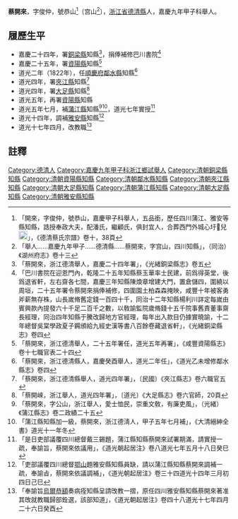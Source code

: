 {{明清人物信息框
| 姓名 =  蔡開來
| 原名 = 
| 圖片名稱=  
| 圖片大小 =  
| 圖片說明 =  
| 最高職務 = [[四川省|四川省]][[鄰水縣|鄰水縣]][[知縣|知縣]]
| 國家 = 大清
| 爵位 =
| 籍貫 = [[浙江省|浙江省]][[德清縣|德清縣]]
| 族裔 =  
| 旗籍 =  
| 字號 = 字俊仲，號恭山
| 諡號 = 
| 出生日期 = 
| 出生地點 =
| 逝世日期 =  
| 逝世地點 = 
| 墓葬 = 德清西門外城心圩𡇨兒[[File:⿰氵⿻北白几.jpg|20px]]
| 配偶 = 潘氏；顧氏 
| 親屬 = 曾祖蔡用儼、祖蔡錦虬、父蔡煥，母徐氏沈氏；子蔡錦江、蔡洙江
| 出身 = 
*  嘉慶九年甲子科舉人出身
| 經歷 = 
| 著作 =  
*
*
*
}}
'''蔡開來'''{{BD|？年||？年||}}，字俊仲，號恭山<ref>「開來，字俊仲，號恭山，嘉慶甲子科舉人，五品銜，歷任四川蒲江、雅安等縣知縣，誥授奉政大夫，配潘氏，繼顧氏，俱封宜人，合葬西門外城心圩𡇨兒[[File:⿰氵⿻北白几.jpg|20px]]」，《德清蔡氏宗譜》卷十，38頁</ref>〔宫山<ref>「舉人……嘉慶九年甲子……德清縣……蔡開來，字宫山，四川知縣」，（同治）《湖州府志》卷十三</ref>〕，[[浙江省|浙江省]][[德清縣|德清縣]]人，嘉慶九年甲子科舉人。
== 履歷生平 ==
* 嘉慶二十四年，署[[銅梁縣|銅梁縣]]知縣<ref>「蔡開來，浙江德清舉人，嘉慶二十四年署」，《光緒銅梁縣志》卷五</ref>，捐俸補修巴川書院<ref>「巴川書院在迎恩門內，乾隆二十五年知縣蔡玉華率士民建，前爲得英堂，後爲退省軒，左右齋各七間，嘉慶三年知縣陳煥章增建大門，置倉儲四，圍繞以周垣，二十五年署令蔡開來捐俸補修，四圍園土柏森森掩映，咸豐十年被客勇斧薪無存株，山長嵗脩舊定錢一百四十千，同治十二年知縣楊利川詳定每嵗由賓興款內提發六十千足二百千之數，以敎諭監院歲脩錢十五千院事舊責董事齋長經理，同治四年知縣于騰改歸地方官經理，每年出入款目仍據實曉諭，十二年總督吳棠學政夏子鐊頒給九經史漢等書八百餘卷藏退省軒」，《光緒銅梁縣志》卷四</ref>
* 嘉慶二十五年，署[[資陽縣|資陽縣]]知縣<ref>「蔡開來，浙江德清舉人，二十五年署任，道光五年再署」，《咸豐資陽縣志》卷十七職官表二十四</ref>
* 道光二年（1822年），任[[順慶府|順慶府]][[鄰水縣|鄰水縣]]知縣<ref>「蔡開來，浙江德清縣人，嘉慶癸酉舉人，道光二年任」，《道光乙未增修鄰水縣志》卷四</ref>
* 道光四年，署[[夾江縣|夾江縣]]知縣<ref>「蔡開來，浙江德清縣舉人，道光四年署」，〔民國〕《夾江縣志》卷六職官五</ref>
* 道光四年，署[[大足縣|大足縣]]知縣<ref>「蔡開崍，浙江舉人，道光四年署」，〔道光〕《大足縣志》卷六官師，20頁</ref>
* 道光五年，再署[[資陽縣|資陽縣]]知縣
* 道光五年七月，補[[蒲江縣|蒲江縣]]知縣<ref>「蔡開來，字公山，浙江舉人，愛士恤民，崇重文敎，有廉吏風」，（光緒）《蒲江縣志》卷二政績二十五</ref><ref>「蒲江縣知縣加一級，蔡開來，浙江德淸人，甲子五年七月補」，《大清縉紳全書》道光十一年冬</ref>，道光七年實授<ref>「是日吏部議覆四川總督戴三錫題，蒲江縣知縣蔡開來試署期滿，請實授一疏，奉諭旨，蔡開來依議用」，《道光朝起居注》卷八道光七年五月十八日癸巳</ref>
* 道光十四年，調補[[雅安縣|雅安縣]]知縣<ref>「吏部議覆四川總督[[鄂山|鄂山]]題雅安縣知縣員缺，請以蒲江縣知縣蔡開來調補一疏，奉諭㫖，蔡開來依議調補」，《道光朝起居注》卷三十四道光十四年三月初四日己巳</ref>
* 道光十七年四月，改教職<ref>「奉諭旨[[烏爾恭額|烏爾恭額]]奏病痊知縣呈請攺教一摺，原任四川雅安縣知縣蔡開來著准其攺就教職歸部銓選，該部知道」，《道光朝起居注》卷四十八道光十七年四月二十六日癸酉</ref>
==註釋==
{{reflist}}
{{鄰水縣知縣}}
[[Category:德清人|Category:德清人]]
[[Category:嘉慶九年甲子科浙江鄉試舉人|Category:嘉慶九年甲子科浙江鄉試舉人]]
[[Category:清朝銅梁縣知縣|Category:清朝銅梁縣知縣]]
[[Category:清朝資陽縣知縣|Category:清朝資陽縣知縣]]
[[Category:清朝鄰水縣知縣|Category:清朝鄰水縣知縣]]
[[Category:清朝夾江縣知縣|Category:清朝夾江縣知縣]]
[[Category:清朝大足縣知縣|Category:清朝大足縣知縣]]
[[Category:清朝蒲江縣知縣|Category:清朝蒲江縣知縣]]
[[Category:清朝大足縣知縣|Category:清朝大足縣知縣]]
[[Category:清朝雅安縣知縣|Category:清朝雅安縣知縣]]
